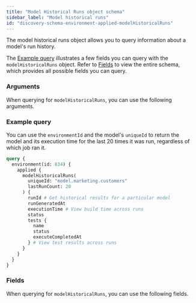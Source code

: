 ```yaml
---
title: "Model Historical Runs object schema"
sidebar_label: "Model historical runs"
id: "discovery-schema-environment-applied-modelHistoricalRuns"
---
```



The model historical runs object allows you to query information about a model's run history. 

The [Example query](#example-query) illustrates a few fields you can query with the `modelHistoricalRuns` object. Refer to [Fields](#fields) to view the entire schema, which provides all possible fields you can query.

### Arguments

When querying for `modelHistoricalRuns`, you can use the following arguments.

<NodeArgsTable parent="AppliedState" name="modelHistoricalRuns" />

### Example query

You can use the `environmentId` and the model's `uniqueId` to return the model and its execution time for the last 20 times it was run, regardless of which job ran it.

```graphql
query {
  environment(id: 834) {
    applied {
      modelHistoricalRuns(
        uniqueId: "model.marketing.customers"
        lastRunCount: 20
      ) {
        runId # Get historical results for a particular model
        runGeneratedAt
        executionTime # View build time across runs
        status
        tests {
          name
          status
          executeCompletedAt
        } # View test results across runs
      }
    }
  }
}
```

### Fields

When querying for `modelHistoricalRuns`, you can use the following fields.

<SchemaTable nodeName="ModelNode" />
